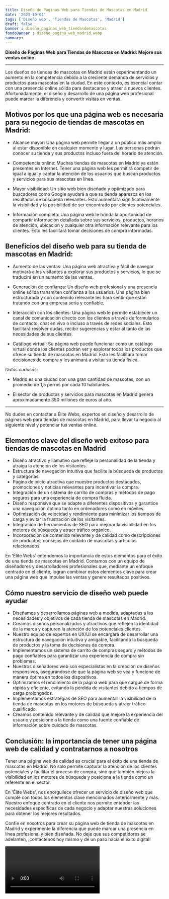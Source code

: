 ```yaml
---
title: Diseño de Páginas Web para Tiendas de Mascotas en Madrid
date: '2023-10-04'
tags: ['Diseño web', 'Tiendas de Mascotas', 'Madrid']
draft: false
banner : diseño_paginas_web_tiendasdemascotas
fondoBanner : diseño_pagina_web_madrid.webp
summary: 
---
```


**Diseño de Páginas Web para Tiendas de Mascotas en Madrid: Mejore sus ventas online**

---

Los dueños de tiendas de mascotas en Madrid están experimentando un aumento en la competencia debido a la creciente demanda de servicios y productos para mascotas en la ciudad. En este contexto, es esencial contar con una presencia online sólida para destacarse y atraer a nuevos clientes. Afortunadamente, el diseño y desarrollo de una página web profesional puede marcar la diferencia y convertir visitas en ventas.

## Motivos por los que una página web es necesaria para su negocio de tiendas de mascotas en Madrid:

- Alcance mayor: Una página web permite llegar a un público más amplio al estar disponible en cualquier momento y lugar. Las personas podrán conocer su tienda y sus productos incluso fuera del horario de atención.

- Competencia online: Muchas tiendas de mascotas en Madrid ya están presentes en Internet. Tener una página web les permitirá competir de igual a igual y captar la atención de los usuarios que buscan productos y servicios para sus mascotas en línea.

- Mayor visibilidad: Un sitio web bien diseñado y optimizado para buscadores como Google ayudará a que su tienda aparezca en los resultados de búsqueda relevantes. Esto aumentará significativamente la visibilidad y la posibilidad de ser encontrado por clientes potenciales.

- Información completa: Una página web le brinda la oportunidad de compartir información detallada sobre sus servicios, productos, horarios de atención, ubicación y cualquier otra información relevante para los clientes. Esto les facilitará tomar decisiones de compra informadas.

## Beneficios del diseño web para su tienda de mascotas en Madrid:

- Aumento de las ventas: Una página web atractiva y fácil de navegar motivará a los visitantes a explorar sus productos y servicios, lo que se traducirá en un aumento de las ventas.

- Generación de confianza: Un diseño web profesional y una presencia online sólida transmiten confianza a los usuarios. Una página bien estructurada y con contenido relevante les hará sentir que están tratando con una empresa seria y confiable.

- Interacción con los clientes: Una página web le permite establecer un canal de comunicación directo con los clientes a través de formularios de contacto, chat en vivo o incluso a través de redes sociales. Esto facilitará resolver dudas, recibir sugerencias y estar al tanto de las necesidades de sus clientes.

- Catálogo virtual: Su página web puede funcionar como un catálogo virtual donde los clientes podrán ver y explorar todos los productos que ofrece su tienda de mascotas en Madrid. Esto les facilitará tomar decisiones de compra y les animará a visitar su tienda física.

*Datos curiosos:*

- Madrid es una ciudad con una gran cantidad de mascotas, con un promedio de 1,5 perros por cada 10 habitantes.

- El sector de productos y servicios para mascotas en Madrid genera aproximadamente 350 millones de euros al año.

---

No dudes en contactar a Élite Webs, expertos en diseño y desarrollo de páginas web para tiendas de mascotas en Madrid, para llevar tu negocio al siguiente nivel y potenciar tus ventas online.

<GifSeo />

<Cta />

## Elementos clave del diseño web exitoso para tiendas de mascotas en Madrid

- Diseño atractivo y llamativo que refleje la personalidad de la tienda y atraiga la atención de los visitantes.
- Estructura de navegación intuitiva que facilite la búsqueda de productos y categorías.
- Página de inicio atractiva que muestre productos destacados, promociones y noticias relevantes para incentivar la compra.
- Integración de un sistema de carrito de compras y métodos de pago seguros para una experiencia de compra fluida.
- Diseño responsive que se adapte a diferentes dispositivos y garantice una navegación óptima tanto en ordenadores como en móviles.
- Optimización de velocidad y rendimiento para minimizar los tiempos de carga y evitar la frustración de los visitantes.
- Integración de herramientas de SEO para mejorar la visibilidad en los motores de búsqueda y atraer tráfico orgánico.
- Incorporación de contenido relevante y de calidad como descripciones de productos, consejos de cuidado de mascotas y artículos relacionados.

En 'Élite Webs' entendemos la importancia de estos elementos para el éxito de una tienda de mascotas en Madrid. Contamos con un equipo de diseñadores y desarrolladores profesionales que, mediante un enfoque centrado en el cliente, logran combinar estos elementos clave para crear una página web que impulse las ventas y genere resultados positivos.

## Cómo nuestro servicio de diseño web puede ayudar

- Diseñamos y desarrollamos páginas web a medida, adaptadas a las necesidades y objetivos de cada tienda de mascotas en Madrid.
- Creamos diseños personalizados y atractivos que reflejen la identidad de la marca y capturen la atención de los potenciales clientes.
- Nuestro equipo de expertos en UX/UI se encargará de desarrollar una estructura de navegación intuitiva y amigable, facilitando la búsqueda de productos y la toma de decisiones de compra.
- Implementamos un sistema de carrito de compras seguro y métodos de pago confiables para garantizar una experiencia de compra sin problemas.
- Nuestros diseñadores web son especialistas en la creación de diseños responsivos, asegurándose de que la página web se vea y funcione de manera óptima en todos los dispositivos.
- Optimizamos el rendimiento de la página web para que cargue de forma rápida y eficiente, evitando la pérdida de visitantes debido a tiempos de carga prolongados.
- Implementamos estrategias de SEO para aumentar la visibilidad de la tienda de mascotas en los motores de búsqueda y atraer tráfico cualificado.
- Creamos contenido relevante y de calidad que mejore la experiencia del usuario y posicione a la tienda como una fuente confiable de información sobre cuidado de mascotas.

## Conclusión: la importancia de tener una página web de calidad y contratarnos a nosotros

Tener una página web de calidad es crucial para el éxito de una tienda de mascotas en Madrid. No solo permite capturar la atención de los clientes potenciales y facilitar el proceso de compra, sino que también mejora la visibilidad en los motores de búsqueda y posiciona a la tienda como un referente en el sector. 

En 'Élite Webs', nos enorgullece ofrecer un servicio de diseño web que cumple con todos los elementos clave mencionados anteriormente y más. Nuestro enfoque centrado en el cliente nos permite entender las necesidades específicas de cada negocio y adaptar nuestras soluciones para obtener los mejores resultados. 

Confíe en nosotros para crear su página web de tienda de mascotas en Madrid y experimente la diferencia que puede marcar una presencia en línea profesional y bien diseñada. No deje que sus competidores se adelanten, ¡contáctenos hoy mismo y dé un paso hacia el éxito digital!

<Video />

<CtaBot job='Tiendas de Mascotas' city='Madrid'/>

<Gmaps query='Madrid+españa+maps' />